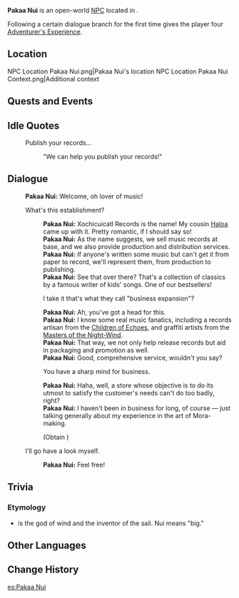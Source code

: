 {{Meta
<!-- Remove this template after adding the missing info -->
|missing_NPC_profile  = yes
}}
{{Character Infobox
|type             = Open-World NPC
|image            = NPC Pakaa Nui.png
|realname         = 
|deceased         = 
|region           = Natlan
|location         = Natlan
|affiliation      = People of the Springs
|affiliation2     = Xochicuicatl Records
|title            = Owner, Xochicuicatl Records

|ancestry         = <!-- Clan/family -->
|father           = 
|mother           = 
|spouse           = 
|sibling          = 
|child            = 
|relative         = Haloa Nui
|relativeNote     = cousin
|relative2        = Kupo Nui
|relative3        = Mahina Nui
|relative4        = Milu Nui
|relativeNote4    = uncle
|relative5        = Pele Nui
|relative6        = Wakea Nui

|voiceEN          = 
|voiceCN          = 
|voiceJP          = 
|voiceKR          = 
|dialoguereward   = {{Card|Adventurer's Experience|4}}
}}
'''Pakaa Nui''' is an open-world [[NPC]] located in {{Location|"People of the Springs"}}.

Following a certain dialogue branch for the first time gives the player four [[Adventurer's Experience]].

==Location==
<gallery>
NPC Location Pakaa Nui.png|Pakaa Nui's location
NPC Location Pakaa Nui Context.png|Additional context
</gallery>
<!--
==Profile==
Detailed story/lore information goes here.
''(To be added.)''

===Appearance===
Keep appearance section short and concise. Limit to 2 paragraphs with 3-4 sentences each.
''(To be added.)''
-->
==Quests and Events==
{{Quests and Events}}

==Idle Quotes==
{{Dialogue Start}}
:{{DIcon|Idle}} Publish your records...
::{{A|VO Pakaa Nui 01.ogg}} "We can help you publish your records!"
{{Dialogue End}}

==Dialogue==
{{Dialogue Start}}
:'''Pakaa Nui:''' Welcome, oh lover of music!
:{{DIcon}} What's this establishment?
::'''Pakaa Nui:''' Xochicuicatl Records is the name! My cousin [[Haloa Nui|Haloa]] came up with it. Pretty romantic, if I should say so!
::'''Pakaa Nui:''' As the name suggests, we sell music records at base, and we also provide production and distribution services.
::'''Pakaa Nui:''' If anyone's written some music but can't get it from paper to record, we'll represent them, from production to publishing.
::'''Pakaa Nui:''' See that over there? That's a collection of classics by a famous writer of kids' songs. One of our bestsellers!
::{{DIcon}} I take it that's what they call "business expansion"?
::'''Pakaa Nui:''' Ah, you've got a head for this.
::'''Pakaa Nui:''' I know some real music fanatics, including a records artisan from the [[Children of Echoes]], and graffiti artists from the [[Masters of the Night-Wind]].
::'''Pakaa Nui:''' That way, we not only help release records but aid in packaging and promotion as well.
::'''Pakaa Nui:''' Good, comprehensive service, wouldn't you say?
::{{DIcon|Reward}} You have a sharp mind for business.
::'''Pakaa Nui:''' Haha, well, a store whose objective is to do its utmost to satisfy the customer's needs can't do too badly, right?
::'''Pakaa Nui:''' I haven't been in business for long, of course &mdash; just talking generally about my experience in the art of Mora-making.
::;(Obtain {{Item|Adventurer's Experience|20|x=4}})
:{{DIcon}} I'll go have a look myself.
::'''Pakaa Nui:''' Feel free!
{{Dialogue End}}
<!--
==Event Dialogue==
===Event Name===
{{Dialogue Start}}
:'''{{subst:#titleparts:{{subst:PAGENAME}}}}:'''
{{Dialogue End}}
-->
==Trivia==
===Etymology===
* {{W|Pakaʻa}} is the {{W|Hawaiian religion|Hawaiian}} god of wind and the inventor of the sail. Nui means "big."

==Other Languages==
{{Other Languages|default_hidden=1
|en      = Pakaa Nui
|zhs     = 帕卡・努伊
|zhs_rm  = Pàkǎ Nǔyī
|zht     = 帕卡・努伊
|zht_rm  = Pàkǎ Nǔyī
|ja      = パッカ・ヌイ
|ja_rm   = Pakka Nui
|ko      = 파카・누이
|es      = Pakaa Nui
|fr      = Pakaa Nui
|ru      = Пакаа Нуи
|th      = Pakaa Nui
|vi      = Pakaa Nui
|de      = Pakaa Nui
|id      = Pakaa Nui
|pt      = Pakaa Nui
|tr      = Pakaa Nui
|it      = Pakaa Nui
}}

==Change History==
{{Change History|5.0}}
<!--
==References==
{{Reflist}}
-->

[[es:Pakaa Nui]]
